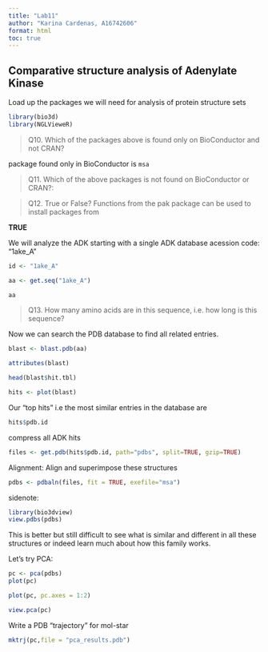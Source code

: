 ```yaml
---
title: "Lab11"
author: "Karina Cardenas, A16742606"
format: html
toc: true
---
```


## Comparative structure analysis of Adenylate Kinase

Load up the packages we will need for analysis of protein structure sets 
```r
library(bio3d)
library(NGLVieweR)
```

> Q10. Which of the packages above is found only on BioConductor and not CRAN? 

package found only in BioConductor is `msa` 

> Q11. Which of the above packages is not found on BioConductor or CRAN?: 

> Q12. True or False? Functions from the pak package can be used to install packages from 

**TRUE**


We will analyze the ADK starting with a single ADK database acession code: "1ake_A"
```r
id <- "1ake_A"

aa <- get.seq("1ake_A")

aa
```

> Q13. How many amino acids are in this sequence, i.e. how long is this sequence? 



Now we can search the PDB database to find all related entries. 
```r
blast <- blast.pdb(aa)
```

```r
attributes(blast)
```

```r
head(blast$hit.tbl)
```

```r
hits <- plot(blast)
```

Our "top hits" i.e the most similar entries in the database are
```r
hits$pdb.id
```

compress all ADK hits
```r
files <- get.pdb(hits$pdb.id, path="pdbs", split=TRUE, gzip=TRUE)
```
Alignment: Align and superimpose these structures
```r
pdbs <- pdbaln(files, fit = TRUE, exefile="msa")
```
sidenote: 
```r
library(bio3dview)
view.pdbs(pdbs)
```

This is better but still difficult to see what is similar and different in all these structures or indeed learn much about how this family works. 

Let's try PCA: 
```r
pc <- pca(pdbs)
plot(pc)
```

```r
plot(pc, pc.axes = 1:2)
```
```r
view.pca(pc)
```

Write a PDB "trajectory" for mol-star
```r
mktrj(pc,file = "pca_results.pdb")
```

